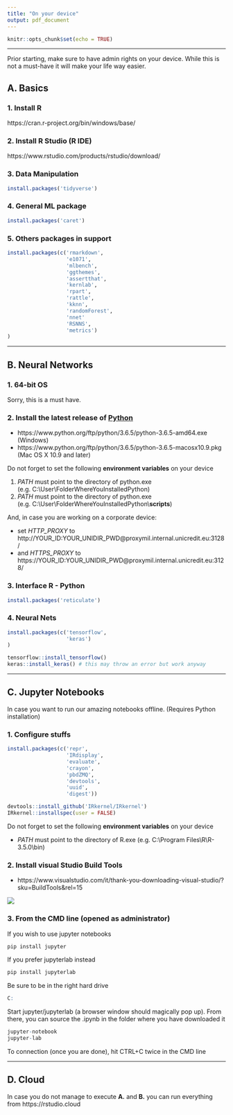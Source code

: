 ```yaml
---
title: "On your device"
output: pdf_document
---
```


```r
knitr::opts_chunk$set(echo = TRUE)
```

___

Prior starting, make sure to have admin rights on your device. While this is not a must-have it will make your life way easier.

## A. Basics

### 1. Install R

https://cran.r-project.org/bin/windows/base/

### 2. Install R Studio (R IDE)
https://www.rstudio.com/products/rstudio/download/

### 3. Data Manipulation
```r
install.packages('tidyverse')
```

### 4. General ML package
```r
install.packages('caret')
```

### 5. Others packages in support
```r
install.packages(c('rmarkdown',
                   'e1071',
                   'mlbench',
                   'ggthemes',
                   'assertthat',
                   'kernlab',
                   'rpart',
                   'rattle',
                   'kknn',
                   'randomForest',
                   'nnet'
                   'RSNNS',
                   'metrics')
)
```


___

## B. Neural Networks

### 1. 64-bit OS
Sorry, this is a must have.

### 2. Install the latest release of [Python](https://www.python.org/downloads/release/python-365/)

- https://www.python.org/ftp/python/3.6.5/python-3.6.5-amd64.exe (Windows)
- https://www.python.org/ftp/python/3.6.5/python-3.6.5-macosx10.9.pkg (Mac OS X 10.9 and later)

Do not forget to set the following **environment variables** on your device

1. *PATH* must point to the directory of python.exe (e.g. C:\\User\\FolderWhereYouInstalledPython)
2. *PATH* must point to the directory of python.exe (e.g. C:\\User\\FolderWhereYouInstalledPython\\**scripts**)


And, in case you are working on a corporate device:

- set *HTTP_PROXY* to http://YOUR_ID:YOUR_UNIDIR_PWD@proxymil.internal.unicredit.eu:3128/
- and *HTTPS_PROXY* to https://YOUR_ID:YOUR_UNIDIR_PWD@proxymil.internal.unicredit.eu:3128/ 

### 3. Interface R - Python
```r
install.packages('reticulate')
```

### 4. Neural Nets
```r
install.packages(c('tensorflow',
                   'keras')
)

tensorflow::install_tensorflow()
keras::install_keras() # this may throw an error but work anyway
```

___

## C. Jupyter Notebooks

In case you want to run our amazing notebooks offline. (Requires Python installation)

### 1. Configure stuffs

```r
install.packages(c('repr',
                   'IRdisplay',
                   'evaluate',
                   'crayon',
                   'pbdZMQ',
                   'devtools',
                   'uuid',
                   'digest'))

devtools::install_github('IRkernel/IRkernel')
IRkernel::installspec(user = FALSE)
```

Do not forget to set the following **environment variables** on your device

- *PATH* must point to the directory of R.exe (e.g. C:\\Program Files\\R\\R-3.5.0\\bin)


### 2. Install visual Studio Build Tools

- https://www.visualstudio.com/it/thank-you-downloading-visual-studio/?sku=BuildTools&rel=15

![](fig/build_tools.PNG)

### 3. From the CMD line (opened as administrator)
If you wish to use jupyter notebooks
```r
pip install jupyter
```
If you prefer jupyterlab instead
```r
pip install jupyterlab
```
Be sure to be in the right hard drive
```r
C:
```

Start jupyter/jupyterlab (a browser window should magically pop up).
From there, you can source the .ipynb in the folder where you have downloaded it

```r
jupyter-notebook
jupyter-lab
```

To connection (once you are done), hit CTRL+C twice in the CMD line

___

## D. Cloud

In case you do not manage to execute **A.** and **B.** you can run everything from https://rstudio.cloud

